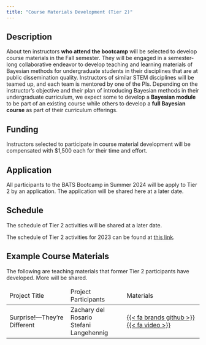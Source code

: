 ```yaml
---
title: "Course Materials Development (Tier 2)"
---
```


## Description

About ten instructors **who attend the bootcamp** will be selected to develop course materials in the Fall semester. They will be engaged in a semester-long collaborative endeavor to develop teaching and learning materials of Bayesian methods for undergraduate students in their disciplines that are at public dissemination quality. Instructors of similar STEM disciplines will be teamed up, and each team is mentored by one of the PIs. Depending on the instructor’s objective and their plan of introducing Bayesian methods in their undergraduate curriculum, we expect some to develop a **Bayesian module** to be part of an existing course while others to develop a **full Bayesian course** as part of their curriculum offerings. 

## Funding

Instructors selected to participate in course material development will be compensated with $1,500 each for their time and effort.  

## Application

All participants to the BATS Bootcamp in Summer 2024 will be apply to Tier 2 by an application. The application will be shared here at a later date. 

## Schedule

The schedule of Tier 2 activities will be shared at a later date.

The schedule of Tier 2 activities for 2023 can be found at [this link](https://bayes-bats.github.io/tier2-schedule/).

## Example Course Materials

The following are teaching materials that former Tier 2 participants have developed. More will be shared.


<table class="table table-bordered">

<thead>
<td> Project Title</td>
<td> Project Participants</td>
<td> Materials</td>

</thead>

  <tr>
  
  <td> Surprise!---They're Different &nbsp; </td>
    <td>
    Zachary del Rosario <br>
    Stefani Langehennig  &nbsp;
    </td>
    
    <td>
    
   [{{< fa brands github >}}](https://github.com/bayes-bats/tier2-freq-bayes)
 [{{< fa video >}}](https://www.youtube.com/watch?v=dwNLcFqQqnE)
    </td>
</td>
  </tr>

</table>

<link rel="stylesheet" href="path/to/font-awesome/css/font-awesome.min.css">
